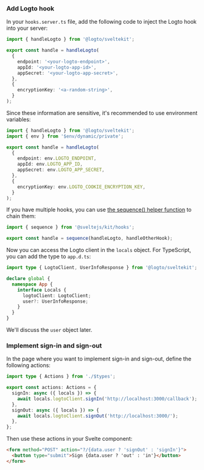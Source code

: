 
### Add Logto hook

In your `hooks.server.ts` file, add the following code to inject the Logto hook into your server:

```ts title="hooks.server.ts"
import { handleLogto } from '@logto/sveltekit';

export const handle = handleLogto(
  {
    endpoint: '<your-logto-endpoint>',
    appId: '<your-logto-app-id>',
    appSecret: '<your-logto-app-secret>',
  },
  {
    encryptionKey: '<a-random-string>',
  }
);
```

Since these information are sensitive, it's recommended to use environment variables:

```ts title="hooks.server.ts"
import { handleLogto } from '@logto/sveltekit';
import { env } from '$env/dynamic/private';

export const handle = handleLogto(
  {
    endpoint: env.LOGTO_ENDPOINT,
    appId: env.LOGTO_APP_ID,
    appSecret: env.LOGTO_APP_SECRET,
  },
  {
    encryptionKey: env.LOGTO_COOKIE_ENCRYPTION_KEY,
  }
);
```

If you have multiple hooks, you can use [the sequence() helper function](https://kit.svelte.dev/docs/modules#sveltejs-kit-hooks) to chain them:

```ts title="hooks.server.ts"
import { sequence } from '@sveltejs/kit/hooks';

export const handle = sequence(handleLogto, handleOtherHook);
```

Now you can access the Logto client in the `locals` object. For TypeScript, you can add the type to `app.d.ts`:

```ts
import type { LogtoClient, UserInfoResponse } from '@logto/sveltekit';

declare global {
  namespace App {
    interface Locals {
      logtoClient: LogtoClient;
      user?: UserInfoResponse;
    }
  }
}
```

We'll discuss the `user` object later.

### Implement sign-in and sign-out

<AssumingUrl />

<SignInFlowSummary />

<WebConfigureRedirectUris />

In the page where you want to implement sign-in and sign-out, define the following actions:

```ts title="+page.server.ts"
import type { Actions } from './$types';

export const actions: Actions = {
  signIn: async ({ locals }) => {
    await locals.logtoClient.signIn('http://localhost:3000/callback');
  },
  signOut: async ({ locals }) => {
    await locals.logtoClient.signOut('http://localhost:3000/');
  },
};
```

Then use these actions in your Svelte component:

```html title="+page.svelte"
<form method="POST" action="?/{data.user ? 'signOut' : 'signIn'}">
  <button type="submit">Sign {data.user ? 'out' : 'in'}</button>
</form>
```

<Checkpoint />
